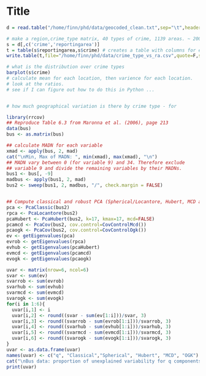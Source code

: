 Title
========================================================


```r
d = read.table("/home/finn/phd/data/geocoded_clean.txt",sep="\t",header=TRUE)
```

```r
# make a region,crime_type matrix, 40 types of crime, 1139 areas. ~ 2000 crimes per area on average...
s = d[,c('crime','reportingarea')]
t = table(s$reportingarea,s$crime) # creates a table with columns for each crime type and rows for each area
write.table(t,file="/home/finn/phd/data/crime_type_vs_ra.csv",quote=F,sep=",",row.names=F,col.names=T)

# what is the distribution over crime types
barplot(s$crime)
# calculate mean for each location, then varience for each location.
# look at the ratios.
# see if I can figure out how to do this in Python ...


# how much geographical variation is there by crime type - for


```

```r
library(rrcov)
## Reproduce Table 6.3 from Maronna et al. (2006), page 213
data(bus)
bus <- as.matrix(bus)

## calculate MADN for each variable
xmad <- apply(bus, 2, mad)
cat("\nMin, Max of MADN: ", min(xmad), max(xmad), "\n")
## MADN vary between 0 (for variable 9) and 34. Therefore exclude
## variable 9 and divide the remaining variables by their MADNs.
bus1 <- bus[, -9]
madbus <- apply(bus1, 2, mad)
bus2 <- sweep(bus1, 2, madbus, "/", check.margin = FALSE)


## Compute classical and robust PCA (Spherical/Locantore, Hubert, MCD and OGK)
pca <- PcaClassic(bus2)
rpca <- PcaLocantore(bus2)
pcaHubert <- PcaHubert(bus2, k=17, kmax=17, mcd=FALSE)
pcamcd <- PcaCov(bus2, cov.control=CovControlMcd())
pcaogk <- PcaCov(bus2, cov.control=CovControlOgk())
ev <- getEigenvalues(pca)
evrob <- getEigenvalues(rpca)
evhub <- getEigenvalues(pcaHubert)
evmcd <- getEigenvalues(pcamcd)
evogk <- getEigenvalues(pcaogk)

uvar <- matrix(nrow=6, ncol=6)
svar <- sum(ev)
svarrob <- sum(evrob)
svarhub <- sum(evhub)
svarmcd <- sum(evmcd)
svarogk <- sum(evogk)
for(i in 1:6){
  uvar[i,1] <- i
  uvar[i,2] <- round((svar - sum(ev[1:i]))/svar, 3)
  uvar[i,3] <- round((svarrob - sum(evrob[1:i]))/svarrob, 3)
  uvar[i,4] <- round((svarhub - sum(evhub[1:i]))/svarhub, 3)
  uvar[i,5] <- round((svarmcd - sum(evmcd[1:i]))/svarmcd, 3)
  uvar[i,6] <- round((svarogk - sum(evogk[1:i]))/svarogk, 3)
}
uvar <- as.data.frame(uvar)
names(uvar) <- c("q", "Classical","Spherical", "Hubert", "MCD", "OGK")
cat("\nBus data: proportion of unexplained variability for q components\n")
print(uvar)


```
